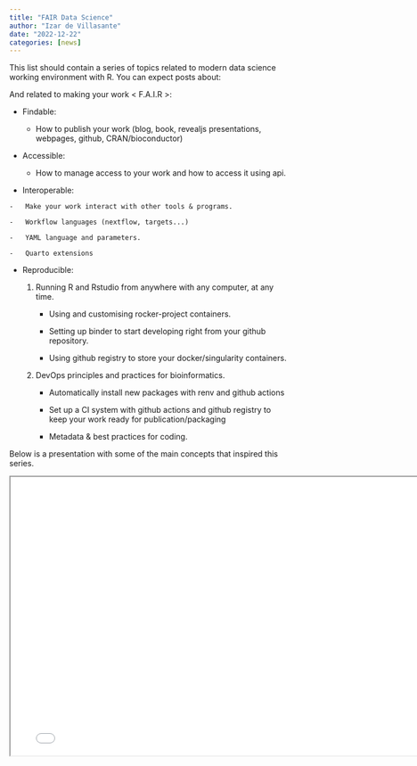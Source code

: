 ```yaml
---
title: "FAIR Data Science"
author: "Izar de Villasante"
date: "2022-12-22"
categories: [news]
---
```


This list should contain a series of topics related to modern data science working environment with R. You can expect posts about:

And related to making your work \< F.A.I.R \>:

-   Findable:

    -   How to publish your work (blog, book, revealjs presentations, webpages, github, CRAN/bioconductor)

-   Accessible:

    -   How to manage access to your work and how to access it using api.

-   Interoperable:

```{=html}
<!-- -->
```
    -   Make your work interact with other tools & programs.

    -   Workflow languages (nextflow, targets...)

    -   YAML language and parameters.

    -   Quarto extensions

-   Reproducible:

    1.  Running R and Rstudio from anywhere with any computer, at any time.

        -   Using and customising rocker-project containers.

        -   Setting up binder to start developing right from your github repository.

        -   Using github registry to store your docker/singularity containers.

    2.  DevOps principles and practices for bioinformatics.

        -   Automatically install new packages with renv and github actions

        -   Set up a CI system with github actions and github registry to keep your work ready for publication/packaging

        -   Metadata & best practices for coding.


Below is a presentation with some of the main concepts that inspired this series.


<div>

```{=html}
<iframe width="780" height="500" class="slide-deck" src="../slides/fair_press.html"></iframe>
```

</div>
